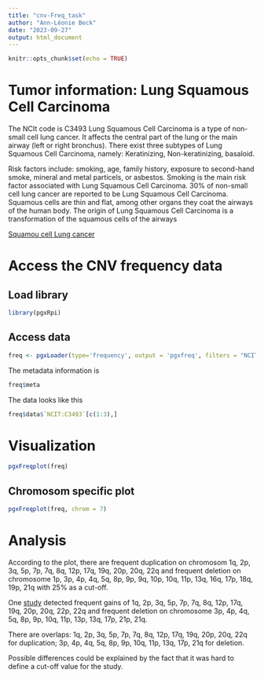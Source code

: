 ---
title: "cnv-Freq_task"
author: "Ann-Léonie Beck"
date: "2023-09-27"
output: html_document
---

```{r setup, include=FALSE}
knitr::opts_chunk$set(echo = TRUE)
```

# Tumor information: Lung Squamous Cell Carcinoma

The NCIt code is C3493
Lung Squamous Cell Carcinoma is a type of non-small cell lung cancer. It affects the central part of the lung or the main airway (left or right bronchus). There exist three subtypes of Lung Squamous Cell Carcinoma, namely: Keratinizing, Non-keratinizing, basaloid.

Risk factors include: smoking, age, family history, exposure to second-hand smoke, mineral and metal particels, or asbestos. Smoking is the main risk factor associated with Lung Squamous Cell Carcinoma. 
30% of non-small cell lung cancer are reported to be Lung Squamous Cell Carcinoma.
Squamous cells are thin and flat, among other organs they coat the airways of the human body. The origin of Lung Squamous Cell Carcinoma is a transformation of the squamous cells of the airways


[Squamou cell Lung cancer](https://www.ncbi.nlm.nih.gov/books/NBK564510/)

# Access the CNV frequency data

## Load library


```{r}
library(pgxRpi)
```

## Access data

```{r}
freq <- pgxLoader(type='frequency', output = 'pgxfreq', filters = "NCIT:C3493")
```

The metadata information is

```{r}
freq$meta
```

The data looks like this

```{r}
freq$data$`NCIT:C3493`[c(1:3),]
```

# Visualization

```{r}
pgxFreqplot(freq)
```

## Chromosom specific plot 

```{r}
pgxFreqplot(freq, chrom = 7)
```


# Analysis

According to the plot, there are frequent duplication on chromosom 1q, 2p, 3q, 5p, 7p, 7q, 8q, 12p, 17q, 19q, 20p, 20q, 22q and frequent deletion on chromosome 1p, 3p, 4p, 4q, 5q, 8p, 9p, 9q, 10p, 10q, 11p, 13q, 16q, 17p, 18q, 19p, 21q with 25% as a cut-off. 

One [study](https://doi.org/10.1002/gcc.22460) detected frequent gains of 1q, 2p, 3q, 5p, 7p, 7q, 8q, 12p, 17q, 19q, 20p, 20q, 22p, 22q and frequent deletion on chromosome 3p, 4p, 4q, 5q, 8p, 9p, 10q, 11p, 13p, 13q, 17p, 21p, 21q.


There are overlaps: 1q, 2p, 3q, 5p, 7p, 7q, 8q, 12p, 17q, 19q, 20p, 20q, 22q for duplication; 3p, 4p, 4q, 5q, 8p, 9p, 10q, 11p, 13q, 17p, 21q for deletion.

Possible differences could be explained by the fact that it was hard to define a cut-off value for the study. 
